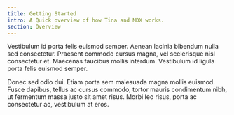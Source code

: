 ```yaml
---
title: Getting Started
intro: A Quick overview of how Tina and MDX works.
section: Overview
---
```


Vestibulum id porta felis euismod semper. Aenean lacinia bibendum nulla sed consectetur. Praesent commodo cursus magna, vel scelerisque nisl consectetur et. Maecenas faucibus mollis interdum. Vestibulum id ligula porta felis euismod semper.

Donec sed odio dui. Etiam porta sem malesuada magna mollis euismod. Fusce dapibus, tellus ac cursus commodo, tortor mauris condimentum nibh, ut fermentum massa justo sit amet risus. Morbi leo risus, porta ac consectetur ac, vestibulum at eros.
